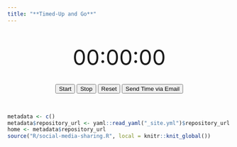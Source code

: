 ```yaml
---
title: "**Timed-Up and Go**"
---
```


<center>

<br>

<div id="clock" style="font-size: 48px;">00:00:00</div>
<br>
<button id="startButton">Start</button>
<button id="stopButton">Stop</button>
<button id="resetButton">Reset</button>
<button id="emailButton">Send Time via Email</button>

<br>

</center>

<!--script for sharing-->
<p align="center">
```r
metadata <- c()
metadata$repository_url <- yaml::read_yaml("_site.yml")$repository_url
home <- metadata$repository_url
source("R/social-media-sharing.R", local = knitr::knit_global())
```
</p>

<br>


<script>
let timer;
let isRunning = false;
let elapsedSeconds = 0; // To track elapsed time

function formatTime(seconds) {
    const hours = String(Math.floor(seconds / 3600)).padStart(2, '0');
    const minutes = String(Math.floor((seconds % 3600) / 60)).padStart(2, '0');
    const secs = String(seconds % 60).padStart(2, '0');
    return `${hours}:${minutes}:${secs}`;
}

function updateClock() {
    document.getElementById("clock").innerHTML = formatTime(elapsedSeconds);
}

// Function to start the clock
function startClock() {
    if (!isRunning) {
        timer = setInterval(() => {
            elapsedSeconds++;
            updateClock();
        }, 1000);
        isRunning = true;
    }
}

// Function to stop the clock
function stopClock() {
    clearInterval(timer);
    isRunning = false;
}

// Function to reset the clock
function resetClock() {
    stopClock();
    elapsedSeconds = 0; // Reset elapsed time
    updateClock(); // Update display to 00:00:00
}

// Function to send the clock time via email
function sendEmail() {
    const timeString = formatTime(elapsedSeconds);
    const email = "example@example.com"; // Replace with your email
    const subject = "Clock Time";
    const body = `${timeString}`;
    window.location.href = `mailto:alexandresancho.fisio@gmail.com?subject=${encodeURIComponent(subject)}&body=${encodeURIComponent(body)}`;
}

// Event listeners for buttons
document.getElementById("startButton").onclick = startClock;
document.getElementById("stopButton").onclick = stopClock;
document.getElementById("resetButton").onclick = resetClock;
document.getElementById("emailButton").onclick = sendEmail;
</script>
